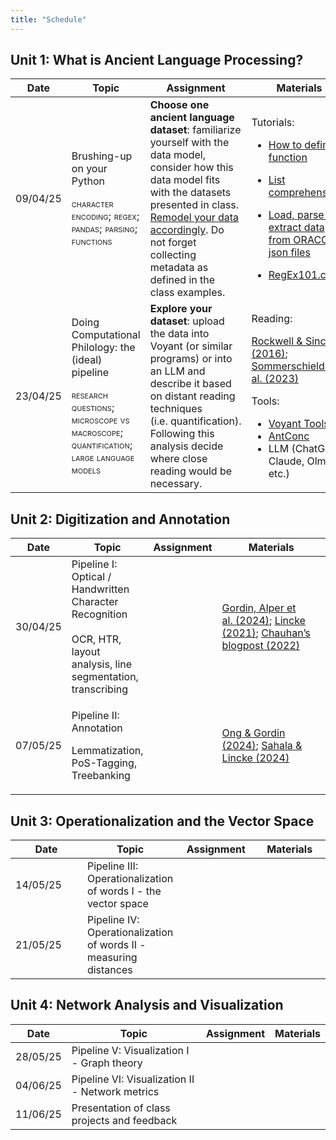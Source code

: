 ```yaml
---
title: "Schedule"
---
```


## Unit 1: What is Ancient Language Processing?

+----------+---------------------------------------------------------------------------------------------------+-----------------------------------------------------------------------------------------------------------------------------------------------------------------------------------------------------------------------------------------------------------------------------+-------------------------------------------------------------------------------------------------------------------------------------------------------------------------------------------------------------------------+
| Date     | **Topic**                                                                                         | **Assignment**                                                                                                                                                                                                                                                              | **Materials**                                                                                                                                                                                                           |
+==========+===================================================================================================+=============================================================================================================================================================================================================================================================================+=========================================================================================================================================================================================================================+
| 09/04/25 | Brushing-up on your Python                                                                        | **Choose one ancient language dataset**: familiarize yourself with the data model, consider how this data model fits with the datasets presented in class. [Remodel your data accordingly]{.underline}. Do not forget collecting metadata as defined in the class examples. | Tutorials:                                                                                                                                                                                                              |
|          |                                                                                                   |                                                                                                                                                                                                                                                                             |                                                                                                                                                                                                                         |
|          | [character encoding; regex; pandas; parsing; functions]{.smallcaps}                               |                                                                                                                                                                                                                                                                             | -   [How to define a function](https://www.simplilearn.com/tutorials/python-tutorial/python-functions){target="_blank"}                                                                                                 |
|          |                                                                                                   |                                                                                                                                                                                                                                                                             |                                                                                                                                                                                                                         |
|          |                                                                                                   |                                                                                                                                                                                                                                                                             | -   [List comprehensions](https://www.programiz.com/python-programming/list-comprehension){target="_blank"}                                                                                                             |
|          |                                                                                                   |                                                                                                                                                                                                                                                                             |                                                                                                                                                                                                                         |
|          |                                                                                                   |                                                                                                                                                                                                                                                                             | -   [Load, parse and extract data from ORACC json files](https://niekveldhuis.github.io/sumnet/PartI-ExtractLemmatizationfromJSON.html){target="_blank"}                                                                |
|          |                                                                                                   |                                                                                                                                                                                                                                                                             |                                                                                                                                                                                                                         |
|          |                                                                                                   |                                                                                                                                                                                                                                                                             | -   [RegEx101.com](https://regex101.com){target="_blank"}                                                                                                                                                               |
+----------+---------------------------------------------------------------------------------------------------+-----------------------------------------------------------------------------------------------------------------------------------------------------------------------------------------------------------------------------------------------------------------------------+-------------------------------------------------------------------------------------------------------------------------------------------------------------------------------------------------------------------------+
| 23/04/25 | Doing Computational Philology: the (ideal) pipeline                                               | **Explore your dataset**: upload the data into Voyant (or similar programs) or into an LLM and describe it based on distant reading techniques (i.e. quantification). Following this analysis decide where close reading would be necessary.                                | Reading:                                                                                                                                                                                                                |
|          |                                                                                                   |                                                                                                                                                                                                                                                                             |                                                                                                                                                                                                                         |
|          | [research questions; microscope vs macroscope; quantification; large language models]{.smallcaps} |                                                                                                                                                                                                                                                                             | [Rockwell & Sinclair (2016)](https://drive.google.com/file/d/1ZBWdgYdPBodSTIMVyBkv96Tpq4IhKeT-/view?usp=sharing){target="_blank"}; [Sommerschield et al. (2023)](https://doi.org/10.1162/coli_a_00481){target="_blank"} |
|          |                                                                                                   |                                                                                                                                                                                                                                                                             |                                                                                                                                                                                                                         |
|          |                                                                                                   |                                                                                                                                                                                                                                                                             | Tools:                                                                                                                                                                                                                  |
|          |                                                                                                   |                                                                                                                                                                                                                                                                             |                                                                                                                                                                                                                         |
|          |                                                                                                   |                                                                                                                                                                                                                                                                             | -   [Voyant Tools](https://voyant-tools.org){target="_blank"}                                                                                                                                                           |
|          |                                                                                                   |                                                                                                                                                                                                                                                                             | -   [AntConc](https://www.laurenceanthony.net/software/antconc/){target="_blank"}                                                                                                                                       |
|          |                                                                                                   |                                                                                                                                                                                                                                                                             | -   LLM (ChatGPT, Claude, Olmoe etc.)                                                                                                                                                                                   |
+----------+---------------------------------------------------------------------------------------------------+-----------------------------------------------------------------------------------------------------------------------------------------------------------------------------------------------------------------------------------------------------------------------------+-------------------------------------------------------------------------------------------------------------------------------------------------------------------------------------------------------------------------+

## Unit 2: Digitization and Annotation

+----------+------------------------------------------------------------+----------------+---------------------------------------------------------------------------------------------------------------------------------------------------------------------------------------------------------------------------------------------------------------------------------------------------------------------------------------------------------------------------------------------------------------------------------+
| Date     | **Topic**                                                  | **Assignment** | **Materials**                                                                                                                                                                                                                                                                                                                                                                                                                   |
+==========+============================================================+================+=================================================================================================================================================================================================================================================================================================================================================================================================================================+
| 30/04/25 | Pipeline I: Optical / Handwritten Character Recognition\   |                | [Gordin, Alper et al. (2024)](https://aclanthology.org/2024.ml4al-1.14/){target="_blank"}; [Lincke (2021)](https://www.geschkult.fu-berlin.de/e/aegyptologie/personen/Professorinnen-und-Professoren/Lincke/Lincke_2021_OCR-Coptic.pdf){target="_blank"}; [Chauhan's blogpost (2022)](https://digitalorientalist.com/2022/11/15/escriptorium-digital-text-production-for-urdu-hindi-and-bengali-print-part-1/){target="_blank"} |
|          | \                                                          |                |                                                                                                                                                                                                                                                                                                                                                                                                                                 |
|          | OCR, HTR, layout analysis, line segmentation, transcribing |                |                                                                                                                                                                                                                                                                                                                                                                                                                                 |
+----------+------------------------------------------------------------+----------------+---------------------------------------------------------------------------------------------------------------------------------------------------------------------------------------------------------------------------------------------------------------------------------------------------------------------------------------------------------------------------------------------------------------------------------+
| 07/05/25 | Pipeline II: Annotation                                    |                | [Ong & Gordin (2024)](https://doi.org/10.1093/llc/fqae002){target="_blank"}; [Sahala & Lincke (2024)](https://doi.org/10.18653/v1/2024.ml4al-1.10){target="_blank"}                                                                                                                                                                                                                                                             |
|          |                                                            |                |                                                                                                                                                                                                                                                                                                                                                                                                                                 |
|          | Lemmatization, PoS-Tagging, Treebanking                    |                |                                                                                                                                                                                                                                                                                                                                                                                                                                 |
+----------+------------------------------------------------------------+----------------+---------------------------------------------------------------------------------------------------------------------------------------------------------------------------------------------------------------------------------------------------------------------------------------------------------------------------------------------------------------------------------------------------------------------------------+

## Unit 3: Operationalization and the Vector Space

| Date | **Topic** | **Assignment** | **Materials** |
|----|----|----|----|
| 14/05/25 | Pipeline III: Operationalization of words I - the vector space |  |  |
| 21/05/25 | Pipeline IV: Operationalization of words II - measuring distances |  |  |

## Unit 4: Network Analysis and Visualization

| Date | **Topic** | **Assignment** | **Materials** |
|----|----|----|----|
| 28/05/25 | Pipeline V: Visualization I - Graph theory |  |  |
| 04/06/25 | Pipeline VI: Visualization II - Network metrics |  |  |
| 11/06/25 | Presentation of class projects and feedback |  |  |
